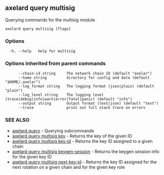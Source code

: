 ## axelard query multisig

Querying commands for the multisig module

```
axelard query multisig [flags]
```

### Options

```
  -h, --help   help for multisig
```

### Options inherited from parent commands

```
      --chain-id string     The network chain ID (default "axelar")
      --home string         directory for config and data (default "$HOME/.axelar")
      --log_format string   The logging format (json|plain) (default "plain")
      --log_level string    The logging level (trace|debug|info|warn|error|fatal|panic) (default "info")
      --output string       Output format (text|json) (default "text")
      --trace               print out full stack trace on errors
```

### SEE ALSO

- [axelard query](/cli-docs/v0_32_0/axelard_query) - Querying subcommands
- [axelard query multisig key](/cli-docs/v0_32_0/axelard_query_multisig_key) - Returns the key of the given ID
- [axelard query multisig key-id](/cli-docs/v0_32_0/axelard_query_multisig_key-id) - Returns the key ID assigned to a given chain
- [axelard query multisig keygen-session](/cli-docs/v0_32_0/axelard_query_multisig_keygen-session) - Returns the keygen session info for the given key ID
- [axelard query multisig next-key-id](/cli-docs/v0_32_0/axelard_query_multisig_next-key-id) - Returns the key ID assigned for the next rotation on a given chain and for the given key role
